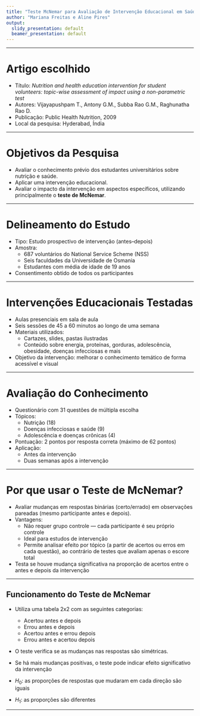 ```yaml
---
title: "Teste McNemar para Avaliação de Intervenção Educacional em Saúde e Nutrição"
author: "Mariana Freitas e Aline Pires"
output:
  slidy_presentation: default
  beamer_presentation: default
---
```


---

# Artigo escolhido

+ Título: *Nutrition and health education intervention for student volunteers: topic-wise assessment of impact using a non-parametric test*
+ Autores: Vijayapushpam T., Antony G.M., Subba Rao G.M., Raghunatha Rao D.
+ Publicação: Public Health Nutrition, 2009
+ Local da pesquisa: Hyderabad, Índia

---

# Objetivos da Pesquisa

+ Avaliar o conhecimento prévio dos estudantes universitários sobre nutrição e saúde.
+ Aplicar uma intervenção educacional.
+ Avaliar o impacto da intervenção em aspectos específicos, utilizando principalmente o **teste de McNemar**.

---

# Delineamento do Estudo

+ Tipo: Estudo prospectivo de intervenção (antes–depois)
+ Amostra:
  - 687 voluntários do National Service Scheme (NSS)
  - Seis faculdades da Universidade de Osmania
  - Estudantes com média de idade de 19 anos
+ Consentimento obtido de todos os participantes

---

# Intervenções Educacionais Testadas

+ Aulas presenciais em sala de aula
+ Seis sessões de 45 a 60 minutos ao longo de uma semana
+ Materiais utilizados:
  - Cartazes, slides, pastas ilustradas
  - Conteúdo sobre energia, proteínas, gorduras, adolescência, obesidade, doenças infecciosas e mais
+ Objetivo da intervenção: melhorar o conhecimento temático de forma acessível e visual

---

# Avaliação do Conhecimento

+ Questionário com 31 questões de múltipla escolha
+ Tópicos:
  - Nutrição (18)
  - Doenças infecciosas e saúde (9)
  - Adolescência e doenças crônicas (4)
+ Pontuação: 2 pontos por resposta correta (máximo de 62 pontos)
+ Aplicação:
  - Antes da intervenção 
  - Duas semanas após a intervenção

---

# Por que usar o Teste de McNemar?

+ Avaliar mudanças em respostas binárias (certo/errado) em observações pareadas (mesmo participante antes e depois).
+ Vantagens:
  - Não requer grupo controle — cada participante é seu próprio controle
  - Ideal para estudos de intervenção
  - Permite analisar efeito por tópico (a partir de acertos ou erros em cada questão), ao contrário de testes que avaliam apenas o escore total
+ Testa se houve mudança significativa na proporção de acertos entre o antes e depois da intervenção

---

## Funcionamento do Teste de McNemar

+ Utiliza uma tabela 2x2 com as seguintes categorias:
  - Acertou antes e depois
  - Errou antes e depois
  - Acertou antes e errou depois
  - Errou antes e acertou depois
+ O teste verifica se as mudanças nas respostas são simétricas.
+ Se há mais mudanças positivas, o teste pode indicar efeito significativo da intervenção

+ $H_0$: as proporções de respostas que mudaram em cada direção são iguais
+ $H_1$: as proporções são diferentes

---

